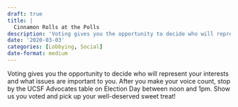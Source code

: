 ```yaml
---
draft: true 
title: |
  Cinnamon Rolls at the Polls
description: 'Voting gives you the opportunity to decide who will represent your interests and what issues are important to you.'
date: '2020-03-03'
categories: [Lobbying, Social]
date-format: medium 
---
```



Voting gives you the opportunity to decide who will represent your interests and what issues are important to you. After you make your voice count, stop by the UCSF Advocates table on Election Day between noon and 1pm. Show us you voted and pick up your well-deserved sweet treat!


